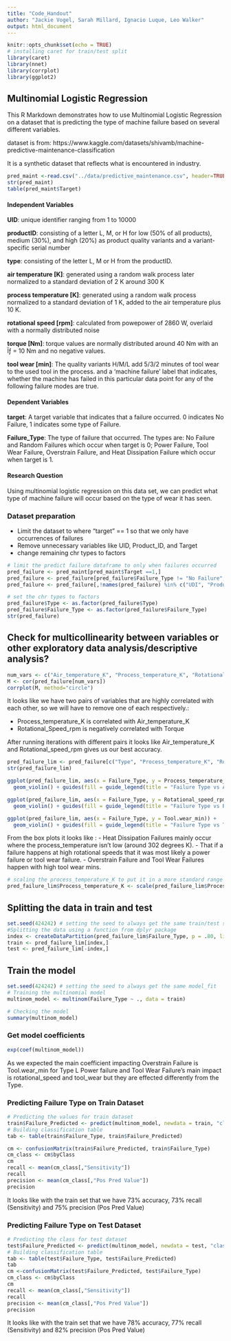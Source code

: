 ```yaml
---
title: "Code_Handout"
author: "Jackie Vogel, Sarah Millard, Ignacio Luque, Leo Walker"
output: html_document
---
```


```r
knitr::opts_chunk$set(echo = TRUE)
# installing caret for train/test split
library(caret)
library(nnet)
library(corrplot)
library(ggplot2)
```

## Multinomial Logistic Regression

This R Markdown demonstrates how to use Multinomial Logistic Regression on a dataset that is predicting the type of machine failure based on several different variables.

dataset is from: https://www.kaggle.com/datasets/shivamb/machine-predictive-maintenance-classification

It is a synthetic dataset that reflects what is encountered in industry. 

```r
pred_maint <-read.csv("../data/predictive_maintenance.csv", header=TRUE, sep= ",")
str(pred_maint)
table(pred_maint$Target)
```
#### Independent Variables

**UID**: unique identifier ranging from 1 to 10000

**productID**: consisting of a letter L, M, or H for low (50% of all products), medium (30%), and high (20%) as product quality variants and a variant-specific serial number

**type**: consisting of the letter L, M or H from the productID.

**air temperature [K]**: generated using a random walk process later normalized to a standard deviation of 2 K around 300 K

**process temperature [K]**: generated using a random walk process normalized to a standard deviation of 1 K, added to the air temperature plus 10 K.

**rotational speed [rpm]**: calculated from powepower of 2860 W, overlaid with a normally distributed noise

**torque [Nm]**: torque values are normally distributed around 40 Nm with an Ïƒ = 10 Nm and no negative values.

**tool wear [min]**: The quality variants H/M/L add 5/3/2 minutes of tool wear to the used tool in the process. and a
'machine failure' label that indicates, whether the machine has failed in this particular data point for any of the following failure modes are true.

#### Dependent Variables

**target**: A target variable that indicates that a failure occurred. 0 indicates No Failure, 1 indicates some type of Failure.

**Failure_Type**: The type of failure that occurred. The types are: No Failure and Random Failures which occur when target is 0; Power Failure, Tool Wear Failure, Overstrain Failure, and Heat Dissipation Failure which occur when target is 1.

#### Research Question
Using multinomial logistic regression on this data set, we can predict what type of machine failure will occur based on the type of wear it has seen. 

### Dataset preparation
- Limit the dataset to where "target" == 1 so that we only have occurrences of failures
- Remove unnecessary variables like UID, Product_ID, and Target
- change remaining chr types to factors

```r
# limit the predict failure dataframe to only when failures occurred
pred_failure <- pred_maint[pred_maint$Target ==1,]
pred_failure <- pred_failure[pred_failure$Failure_Type != "No Failure",]
pred_failure <- pred_failure[,!names(pred_failure) %in% c("UDI", "Product_ID", "Target")]

# set the chr types to factors
pred_failure$Type <- as.factor(pred_failure$Type)
pred_failure$Failure_Type <- as.factor(pred_failure$Failure_Type)
str(pred_failure)
```

## Check for multicollinearity between variables or other exploratory data analysis/descriptive analysis?

```r
num_vars <- c("Air_temperature_K", "Process_temperature_K", "Rotational_speed_rpm", "Torque_Nm", "Tool.wear_min")
M <- cor(pred_failure[num_vars])
corrplot(M, method="circle")
```
It looks like we have two pairs of variables that are highly correlated with each other, so we will have to remove one of each respectively.:

- Process_temperature_K is correlated with Air_temperature_K 
- Rotational_Speed_rpm is negatively correlated with Torque

After running iterations with different pairs it looks like Air_temperature_K and Rotational_speed_rpm gives us our best accuracy. 

```r
pred_failure_lim <- pred_failure[c("Type", "Process_temperature_K", "Rotational_speed_rpm", "Tool.wear_min", "Failure_Type")]
str(pred_failure_lim)
```
```r
ggplot(pred_failure_lim, aes(x = Failure_Type, y = Process_temperature_K)) +
  geom_violin() + guides(fill = guide_legend(title = "Failure Type vs Air Temperature (K)"))

ggplot(pred_failure_lim, aes(x = Failure_Type, y = Rotational_speed_rpm )) +
  geom_violin() + guides(fill = guide_legend(title = "Failure Type vs Rotational_speed_rpm"))

ggplot(pred_failure_lim, aes(x = Failure_Type, y = Tool.wear_min)) +
  geom_violin() + guides(fill = guide_legend(title = "Failure Type vs Tool Wear"))
```
From the box plots it looks like :
- Heat Dissipation Failures mainly occur where the process_temperature isn't low (around 302 degrees K).
- That if a failure happens at high rotational speeds that it was most likely a power failure or tool wear failure. 
- Overstrain Failure and Tool Wear Failures happen with high tool wear mins.

```r
# scaling the process_temperature_K to put it in a more standard range
pred_failure_lim$Process_temperature_K <- scale(pred_failure_lim$Process_temperature_K)

```

## Splitting the data in train and test

```r
set.seed(424242) # setting the seed to always get the same train/test split
#Splitting the data using a function from dplyr package
index <- createDataPartition(pred_failure_lim$Failure_Type, p = .80, list = FALSE)
train <- pred_failure_lim[index,]
test <- pred_failure_lim[-index,]

```

## Train the model

```r
set.seed(424242) # setting the seed to always get the same model_fit
# Training the multinomial model
multinom_model <- multinom(Failure_Type ~ ., data = train)

# Checking the model
summary(multinom_model)
```
### Get model coefficients

```r
exp(coef(multinom_model))
```
As we expected the main coefficient impacting Overstrain Failure is Tool.wear_min for Type L
Power failure and Tool Wear Failure's main impact is rotational_speed and tool_wear but they are effected differently from the Type.

### Predicting Failure Type on Train Dataset

```r
# Predicting the values for train dataset
train$Failure_Predicted <- predict(multinom_model, newdata = train, "class")
# Building classification table
tab <- table(train$Failure_Type, train$Failure_Predicted)

cm <- confusionMatrix(train$Failure_Predicted, train$Failure_Type)
cm_class <- cm$byClass
cm
recall <- mean(cm_class[,"Sensitivity"])
recall
precision <- mean(cm_class[,"Pos Pred Value"])
precision
```
It looks like with the train set that we have 73% accuracy, 73% recall (Sensitivity) and 75% precision (Pos Pred Value)

### Predicting Failure Type on Test Dataset

```r


# Predicting the class for test dataset
test$Failure_Predicted <- predict(multinom_model, newdata = test, "class")
# Building classification table
tab <- table(test$Failure_Type, test$Failure_Predicted)
tab
cm <-confusionMatrix(test$Failure_Predicted, test$Failure_Type)
cm_class <- cm$byClass
cm
recall <- mean(cm_class[,"Sensitivity"])
recall
precision <- mean(cm_class[,"Pos Pred Value"])
precision
```
It looks like with the train set that we have 78% accuracy, 77% recall (Sensitivity) and 82% precision (Pos Pred Value)


```r


```




